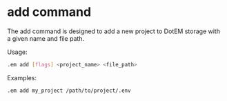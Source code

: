 # add command
The add command is designed to add a new project to DotEM storage with a given name and file path.

Usage:

```bash copy
.em add [flags] <project_name> <file_path>
```
Examples:

```bash copy
.em add my_project /path/to/project/.env
```